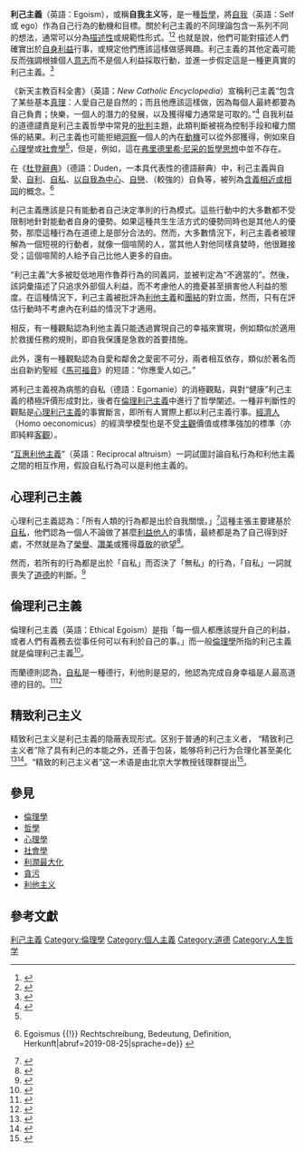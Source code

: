 {{Philosophy-sidebar}}
'''利己主義'''（英語：Egoism），或稱'''自我主义'''等，是一種[[哲學|哲學]]，將[[自我|自我]]（英語：Self 或 ego）作為自己行為的動機和目標。關於利己主義的不同理論包含一系列不同的想法，通常可以分為[[實證陳述|描述性]]或規範性形式。<ref name=":1">{{cite encyclopedia|title=Egoism|encyclopedia=Internet Encyclopedia of Philosophy|url=https://iep.utm.edu/egoism/|first=Alexander|last=Moseley|access-date=2021-12-25|archive-date=2022-05-12|archive-url=https://web.archive.org/web/20220512045007/https://iep.utm.edu/egoism/}}</ref><ref name=":2">{{cite encyclopedia|title=Egoism|encyclopedia=Stanford Encyclopedia of Philosophy|url=https://plato.stanford.edu/entries/egoism/|first=Robert|last=Shaver|editor=Edward N. Zalta|access-date=2021-12-25|archive-date=2022-03-24|archive-url=https://web.archive.org/web/20220324001213/https://plato.stanford.edu/entries/egoism/}}</ref> 也就是說，他們可能對描述人們確實出於[[自利|自身利益]]行事，或規定他們應該這樣做感興趣。利己主義的其他定義可能反而強調根據個人[[意志|意志]]而不是個人利益採取行動，並進一步假定這是一種更真實的利己主義。<ref name=":16">{{cite paper|title=The Case against Rational Egoism in Dostoevsky's ''Notes from Underground''|url=https://archive.org/details/sim_journal-of-the-history-of-ideas_1999-07_60_3/page/549|last=Scanlan|first=James P.|journal=Journal of the History of Ideas|publisher=University of Pennsylvania Press|year=1999|volume=60|pages=549–567|jstor=3654018|number=3}}</ref>

《新天主教百科全書》（英語：''New Catholic Encyclopedia''）宣稱利己主義“包含了某些基本[[真理|真理]]：人愛自己是自然的；而且他應該這樣做，因為每個人最終都要為自己負責；快樂，一個人的潛力的發展，以及獲得權力通常是可取的。”<ref>{{cite encyclopedia|title=Egoism|first=G. J.|last=Dalcourt|encyclopedia=New Catholic Encyclopedia|via=[[Encyclopedia.com|Encyclopedia.com]]|access-date=August 11, 2020|url=https://www.encyclopedia.com/religion/encyclopedias-almanacs-transcripts-and-maps/egoism}}</ref> 自我利益的道德譴責是利己主義哲學中常見的[[批判|批判]]主題，此類判斷被視為控制手段和權力關係的結果。利己主義也可能拒絕[[洞察|洞察]]一個人的內在[[動機|動機]]可以從外部獲得，例如來自[[心理學|心理學]]或[[社會學|社會學]]<ref name=":1" />，但是，例如，這在[[弗里德里希·尼采的哲學思想|弗里德里希·尼采的哲學思想]]中並不存在。

在《[[杜登辭典|杜登辭典]]》（德語：Duden，一本具代表性的德語辭典）中，利己主義與自愛、[[自利|自利]]、[[自私|自私]]、[[自我中心主義|以自我為中心]]、[[自戀|自戀]]、（較強的）自負等，被列為[[同義詞|含義相近或相同]]的概念。<ref>{{Internetquelle|url=https://www.duden.de/rechtschreibung/Egoismus|titel=Duden {{!}} Egoismus {{!}} Rechtschreibung, Bedeutung, Definition, Herkunft|abruf=2019-08-25|sprache=de}} {{Wayback|url=https://www.duden.de/rechtschreibung/Egoismus |date=20211225092330 }}</ref>

利己主義應該是只有能動者自己決定準則的行為模式。這些行動中的大多數都不受限制地針對能動者自身的優勢。如果這種共生生活方式的優勢同時也是其他人的優勢，那麼這種行為在道德上是部分合法的。然而，大多數情況下，利己主義者被理解為一個短視的行動者，就像一個喧鬧的人，當其他人對他同樣貪婪時，他很難接受；這個喧鬧的人給予自己比他人更多的自由。

“利己主義”大多被貶低地用作魯莽行為的同義詞，並被判定為“不適當的”。然後，該詞彙描述了只追求外部個人利益，而不考慮他人的擔憂甚至損害他人利益的態度。在這種情況下，利己主義被批評為[[利他主義|利他主義]]和[[團結|團結]]的對立面，然而，只有在評估行動時不考慮內在利益的情況下才適用。

相反，有一種觀點認為利他主義只能透過實現自己的幸福來實現，例如類似於適用於救援任務的規則，即自我保護是急救的首要措施。

此外，還有一種觀點認為自愛和鄰舍之愛密不可分，兩者相互依存，類似於著名而出自新約聖經《[[馬可福音|馬可福音]]》的短語：“你應愛人如己。”

將利己主義視為病態的自私（德語：Egomanie）的消極觀點，與對“健康”利己主義的積極評價形成對比，後者在[[倫理利己主義|倫理利己主義]]中進行了哲學闡述。一種非判斷性的觀點是[[心理利己主義|心理利己主義]]的事實斷言，即所有人實際上都以利己主義行事。[[經濟人|經濟人]]（Homo oeconomicus）的經濟學模型也是不受[[主觀|主觀]]價值或標準強加的標準（亦即純粹[[客觀|客觀]]）。 

“[[互惠利他主義|互惠利他主義]]”（英語：Reciprocal altruism）一詞試圖討論自私行為和利他主義之間的相互作用，假設自私行為可以是利他主義的。

==心理利己主義==
{{MAIN|心理利己主義}}

心理利己主義認為：「所有人類的行為都是出於自我關懷。」<ref>{{cite web |author1=釋昭慧 |title=依佛法觀點，審視「利己主義」與「利他主義」 |url=http://www.hongshi.org.tw/writings.aspx?code=C1BCC82CC9FBDD151FBD17173251E563 |website=佛教弘誓學院 |location=臺灣 |language=中文 |accessdate=2020-04-04 |archive-date=2020-04-15 |archive-url=https://web.archive.org/web/20200415123933/http://www.hongshi.org.tw/writings.aspx?code=C1BCC82CC9FBDD151FBD17173251E563 |dead-url=no }}</ref>這種主張主要建基於[[自私|自私]]，他們認為一個人不論做了甚麼[[利他主義|利益他人]]的事情，最終都是為了自己得到好處，不然就是為了[[榮譽|榮譽]]、[[讚美|讚美]]或獲得[[尊敬|尊敬]]的欲望<ref>{{cite book |author1=林火旺 |authorlink1=林火旺 |editor=王翠華 |title=倫理學 |date=2014年4月 |publisher=五南圖書出版股份有限公司 |location=臺北 |isbn=978-957-11-3509-0 |page=46 |edition=二版八冊 |language=中文 |chapter=第三章第一節}}</ref>。

然而，若所有的行為都是出於「自私」而否決了「無私」的行為，「自私」一詞就喪失了[[道德|道德]]的判斷。<ref>{{cite web |author1=朱家安 |authorlink1=朱家安 |title=心理利己主義 |url=https://phiphicake.blogspot.com/2011/03/blog-post_15.html |website=哲學哲學雞蛋糕 |publisher=朱家安 |location=互聯網 |language=中文 |accessdate=2020-04-04 |archive-date=2020-04-15 |archive-url=https://web.archive.org/web/20200415123938/https://phiphicake.blogspot.com/2011/03/blog-post_15.html |dead-url=no }}</ref>

==倫理利己主義==

{{MAIN|倫理利己主義}}

倫理利己主義（英語：Ethical Egoism）是指「每一個人都應該提升自己的利益，或者人們有義務去從事任何可以有利於自己的事。」而一般[[倫理學|倫理學]]所指的利己主義就是倫理利己主義<ref>{{cite book |author1=林火旺 |authorlink1=林火旺 |editor=王翠華 |title=倫理學 |date=2014年4月 |publisher=五南圖書股份有限公司 |location=臺北 |isbn=978-957-11-3509-0 |page=57 |edition=二版八冊 |language=中文 |chapter=第三章第二節}}</ref>。

而蘭德則認為，[[自私|自私]]是一種德行，利他則是惡的，他認為完成自身幸福是人最高道德的目的。<ref>{{cite book |author1=Ayn Rand |title=The Virtue of Selfishness |date=1961 |publisher=Signet Book |page=30 |language=en}}</ref><ref>{{cite book |author1=諾爾曼巴利(英) |editor=蘭乾威(譯) |title=古典自由主義與自由至上主義 |publisher=賀氏藏書 |location=中國大陸 |url=http://www.readers365.com/Academic/yingguojuan/13/009.htm |language=zh-hans |chapter=第七章 |quote=获得自身的幸福是一个人最高的道德目标。 |access-date=2020-04-05 |archive-date=2020-04-15 |archive-url=https://web.archive.org/web/20200415123946/http://www.readers365.com/Academic/yingguojuan/13/009.htm |dead-url=no }}</ref>

==精致利己主义==

{{MAIN|精致利己主义}}
精致利己主义是利己主義的隐蔽表现形式。区别于普通的利己主义者， “精致利己主义者”除了具有利己的本能之外，还善于包装，能够将利己行为合理化甚至美化<ref>{{Cite journal |last=黎晓琳 |title=大学生“精致利己主义者”现象分析 |url=https://chn.oversea.cnki.net/KCMS/detail/detail.aspx?dbcode=CJFD&dbname=CJFDLAST2018&filename=GGKF201815029&uniplatform=OVERSEAS_CHS&v=KUuAveDpirv52hDY2xanqdFk2AX5Zu5MxSI6rDxgvRSHl99NPipgR1efzledKJPV |journal=改革与开放 |issue=}}</ref><ref>{{Cite journal |last=钱雅，王云丽 |title=大学生“精致利己主义者”现象形成的根源探究——从践行社会主义核心价值观视角 |url=https://chn.oversea.cnki.net/KCMS/detail/detail.aspx?dbcode=CJFD&dbname=CJFDLAST2016&filename=YJGY201504015&uniplatform=OVERSEAS_CHS&v=j0-N11FaqIrs9qHDovrZAb3H2-GIWhNEPGLDaK88voyKi4UAIvhz3fsZgcPr1Bg1 |journal=武汉冶金管理干部学院学报}}</ref>。“精致的利己主义者”这一术语是由北京大学教授钱理群提出<ref>{{Cite journal |last=王小青 |title=我们真的是“精致的利己主义者”吗？ |url=http://www.jyb.cn/zcg/xwy/wzxw/201804/t20180409_1044537.html |journal=北京教育}}</ref>。

==參見==
*[[倫理學|倫理學]]
*[[哲學|哲學]]
*[[心理學|心理學]]
*[[社會學|社會學]]
*[[利潤最大化|利潤最大化]]
*[[貪污|貪污]]
*[[利他主义|利他主义]]

== 參考文獻 ==
{{REFLIST}}

[[Category:利己主義|]]
[[Category:倫理學|Category:倫理學]]
[[Category:個人主義|Category:個人主義]]
[[Category:道德|Category:道德]]
[[Category:人生哲学|Category:人生哲学]]